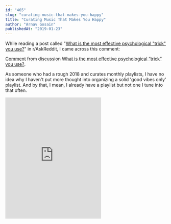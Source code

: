 ```yaml
---
id: "465"
slug: "curating-music-that-makes-you-happy"
title: "Curating Music That Makes You Happy"
author: "Arnav Gosain"
publishedAt: "2019-01-23"
---
```


While reading a post called "[What is the most effective psychological "trick" you use?](https://www.reddit.com/r/AskReddit/comments/aiv6l6/what_is_the_most_effective_psychological_trick/)" in r/AskReddit, I came across this comment:

[Comment](https://www.reddit.com/r/AskReddit/comments/aiv6l6/what_is_the_most_effective_psychological_trick/eeqtgjx/) from discussion [What is the most effective psychological “trick” you use?](https://www.reddit.com/r/AskReddit/comments/aiv6l6/what_is_the_most_effective_psychological_trick/).

<script async src="https://www.redditstatic.com/comment-embed.js"></script>

As someone who had a rough 2018 and curates monthly playlists, I have no idea why I haven't put more thought into organizing a solid 'good vibes only' playlist. And by that, I mean, I already have a playlist but not one I tune into that often.

<iframe
  src="https://open.spotify.com/embed/user/7rl2lqfp5dg2ar6u8lvsgi80t/playlist/42FBTeZZIfmEZSBoiZOlkD"
  width="300"
  height="380"
  frameborder="0"
></iframe>
